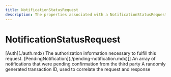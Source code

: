 ```yaml
---
title: NotificationStatusRequest
description: The properties associated with a NotificationStatusRequest
---
```


NotificationStatusRequest
===============================================


<Reference>
  <Field name="auth" nullable={false}>
    <Type>
      [Auth](./auth.mdx)
    </Type>
    <Description>
      The authorization information necessary to fulfill this request.
    </Description>
  </Field>
  <Field name="notifications" nullable={false}>
    <Type>
      [PendingNotification](./pending-notification.mdx)[]
    </Type>
    <Description>
      An array of notifications that were pending confirmation from the third party
    </Description>
  </Field>
  <Field name="transaction_id" type="string" nullable={false}>
    <Description>
      A randomly generated transaction ID, used to correlate the request and response
    </Description>
  </Field>
</Reference>
